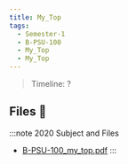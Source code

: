 ```yaml
---
title: My_Top
tags:
  - Semester-1
  - B-PSU-100
  - My_Top
  - My_Top
---
```

> Timeline: ?


## Files 📂

:::note 2020 Subject and Files
- [B-PSU-100_my_top.pdf](https://github.com/Studio-17/Epitech-Subjects/raw/main/Semester-1/B-PSU-100/My_Top/My_Top/B-PSU-100_my_top.pdf)
:::

